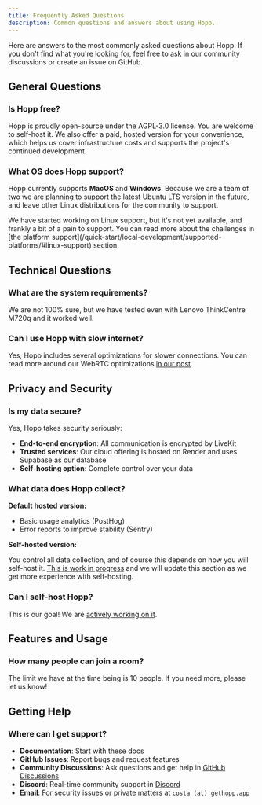 ```yaml
---
title: Frequently Asked Questions
description: Common questions and answers about using Hopp.
---
```



Here are answers to the most commonly asked questions about Hopp. If you don't find what you're looking for, feel free to ask in our community discussions or create an issue on GitHub.

## General Questions

### Is Hopp free?

Hopp is proudly open-source under the AGPL-3.0 license. You are welcome to self-host it.
We also offer a paid, hosted version for your convenience, which helps us cover infrastructure costs
and supports the project's continued development.

### What OS does Hopp support?

Hopp currently supports **MacOS** and **Windows**. Because we are a team of two
we are planning to support the latest Ubuntu LTS version in the future, and leave other Linux distributions
for the community to support.

<Aside>
We have started working on Linux support, but it's not yet available, and frankly a bit of a pain to support.
You can read more about the challenges in [the platform support](/quick-start/local-development/supported-platforms/#linux-support) section.
</Aside>

## Technical Questions

### What are the system requirements?

We are not 100% sure, but we have tested even with Lenovo ThinkCentre M720q and it worked well.

### Can I use Hopp with slow internet?

Yes, Hopp includes several optimizations for slower connections. You can read more around our WebRTC optimizations [in our post](https://gethopp.app/blog/latency-exploration).

## Privacy and Security

### Is my data secure?

Yes, Hopp takes security seriously:

- **End-to-end encryption**: All communication is encrypted by LiveKit
- **Trusted services**: Our cloud offering is hosted on Render and uses Supabase as our database
- **Self-hosting option**: Complete control over your data

### What data does Hopp collect?

**Default hosted version:**

- Basic usage analytics (PostHog)
- Error reports to improve stability (Sentry)

**Self-hosted version:**

You control all data collection, and of course this depends on how you will self-host it.
[This is work in progress](/open-source/self-hosting/) and we will update this section as we get more experience with self-hosting.

### Can I self-host Hopp?

This is our goal! We are [actively working on it](/open-source/self-hosting/).

## Features and Usage

### How many people can join a room?

The limit we have at the time being is 10 people. If you need more, please let us know!

## Getting Help

### Where can I get support?

- **Documentation**: Start with these docs
- **GitHub Issues**: Report bugs and request features
- **Community Discussions**: Ask questions and get help in [GitHub Discussions](https://github.com/gethopp/hopp/discussions)
- **Discord**: Real-time community support in [Discord](https://discord.gg/TKRpS3aMn9)
- **Email**: For security issues or private matters at `costa (at) gethopp.app`
